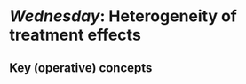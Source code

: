 # *Wednesday*: Heterogeneity of treatment effects {#heterogeneity}

## Key (operative) concepts {#key3}
